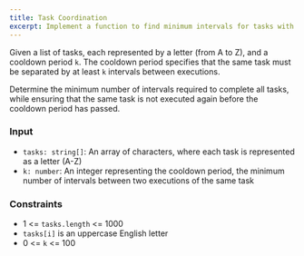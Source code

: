 ```yaml
---
title: Task Coordination
excerpt: Implement a function to find minimum intervals for tasks with cooldown
---
```



Given a list of tasks, each represented by a letter (from A to Z), and a cooldown period `k`. The cooldown period specifies that the same task must be separated by at least `k` intervals between executions.

Determine the minimum number of intervals required to complete all tasks, while ensuring that the same task is not executed again before the cooldown period has passed.

### Input

- `tasks: string[]`: An array of characters, where each task is represented as a letter (A-Z)
- `k: number`: An integer representing the cooldown period, the minimum number of intervals between two executions of the same task

<MDXTestExamples testCases={runTestCases} />

### Constraints

- 1 &lt;= `tasks.length` &lt;= 1000
- `tasks[i]` is an uppercase English letter
- 0 &lt;= `k` &lt;= 100
